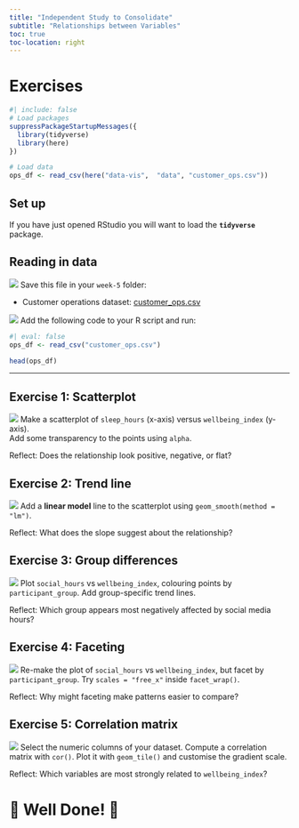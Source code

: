 ```yaml
---
title: "Independent Study to Consolidate"
subtitle: "Relationships between Variables"
toc: true
toc-location: right
---
```



# Exercises

```r
#| include: false
# Load packages
suppressPackageStartupMessages({
  library(tidyverse)
  library(here)
})

# Load data
ops_df <- read_csv(here("data-vis",  "data", "customer_ops.csv"))
```

## Set up

If you have just opened RStudio you will want to load the **`tidyverse`** package.

## Reading in data

![](images/do_on_your_computer.png) Save this file in your `week-5` folder:  

-   Customer operations dataset: [customer_ops.csv](../data/customer_ops.csv)

![](images/do_in_R.png) Add the following code to your R script and run:

```r
#| eval: false
ops_df <- read_csv("customer_ops.csv")
```

```r
head(ops_df)
```

---

## Exercise 1: Scatterplot

![](images/do_in_R.png) Make a scatterplot of `sleep_hours` (x-axis) versus `wellbeing_index` (y-axis).  
Add some transparency to the points using `alpha`.

Reflect: Does the relationship look positive, negative, or flat?


## Exercise 2: Trend line

![](images/do_in_R.png) Add a **linear model** line to the scatterplot using `geom_smooth(method = "lm")`.

Reflect: What does the slope suggest about the relationship?



## Exercise 3: Group differences

![](images/do_in_R.png) Plot `social_hours` vs `wellbeing_index`, colouring points by `participant_group`.  Add group-specific trend lines.

Reflect: Which group appears most negatively affected by social media hours?



## Exercise 4: Faceting

![](images/do_in_R.png) Re-make the plot of `social_hours` vs `wellbeing_index`, but facet by `participant_group`.  Try `scales = "free_x"` inside `facet_wrap()`.

Reflect: Why might faceting make patterns easier to compare?




## Exercise 5: Correlation matrix

![](images/do_in_R.png) Select the numeric columns of your dataset. Compute a correlation matrix with `cor()`.  Plot it with `geom_tile()` and customise the gradient scale.

Reflect: Which variables are most strongly related to `wellbeing_index`?



# 🥳 Well Done! 🎉
